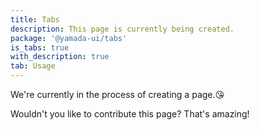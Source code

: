 ```yaml
---
title: Tabs
description: This page is currently being created.
package: '@yamada-ui/tabs'
is_tabs: true
with_description: true
tab: Usage
---
```


We're currently in the process of creating a page.😘

Wouldn't you like to contribute this page? That's amazing!

